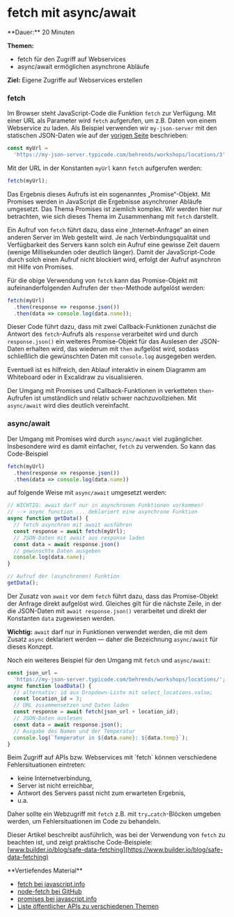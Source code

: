 
# fetch mit async/await

<Callout>
  **Dauer:** 20 Minuten

  **Themen:**
  - fetch für den Zugriff auf Webservices
  - async/await ermöglichen asynchrone Abläufe

  **Ziel:** Eigene Zugriffe auf Webservices erstellen
</Callout>

### fetch

Im Browser steht JavaScript-Code die Funktion `fetch` zur 
Verfügung. Mit einer URL als Parameter wird `fetch` aufgerufen,
um z.B. Daten von einem Webservice zu laden. Als Beispiel
verwenden wir `my-json-server` mit den statischen JSON-Daten wie
auf der [vorigen Seite](/web-prog/JavaScript3/json) beschrieben:

```javascript
const myUrl =
  'https://my-json-server.typicode.com/behrends/workshops/locations/3';
```

Mit der URL in der Konstanten `myUrl` kann `fetch` aufgerufen 
werden:

```javascript
fetch(myUrl);
```

Das Ergebnis dieses Aufrufs ist ein sogenanntes „Promise“-Objekt.
Mit Promises werden in JavaScript die Ergebnisse asynchroner Abläufe 
umgesetzt. Das Thema Promises ist ziemlich komplex. Wir werden hier
nur betrachten, wie sich dieses Thema im Zusammenhang mit `fetch`
darstellt.

Ein Aufruf von `fetch` führt dazu, dass eine „Internet-Anfrage“ an
einen anderen Server im Web gestellt wird. Je nach Verbindungsqualität
und Verfügbarkeit des Servers kann solch ein Aufruf eine gewisse Zeit 
dauern (wenige Millisekunden oder deutlich länger). Damit der 
JavaScript-Code durch solch einen Aufruf nicht blockiert wird, erfolgt 
der Aufruf asynchron mit Hilfe von Promises. 

Für die obige Verwendung von `fetch` kann das Promise-Objekt mit 
aufeinanderfolgenden Aufrufen der `then`-Methode aufgelöst werden:

```javascript
fetch(myUrl)
  .then(response => response.json())
  .then(data => console.log(data.name));
```

Dieser Code führt dazu, dass mit zwei Callback-Funktionen zunächst
die Antwort des `fetch`-Aufrufs als `response` verarbeitet wird und
durch `response.json()` ein weiteres Promise-Objekt für das Auslesen
der JSON-Daten erhalten wird, das wiederum mit `then` aufgelöst wird,
sodass schließlich die gewünschten Daten mit `console.log` ausgegeben
werden.

<Callout type="info">
Eventuell ist es hilfreich, den Ablauf interaktiv in einem
Diagramm am Whiteboard oder in Excalidraw zu visualisieren.
</Callout>

Der Umgang mit Promises und Callback-Funktionen in verketteten
`then`-Aufrufen ist umständlich und relativ schwer nachzuvollziehen.
Mit `async/await` wird dies deutlich vereinfacht.

### async/await

Der Umgang mit Promises wird durch `async/await` viel zugänglicher.
Insbesondere wird es damit einfacher, `fetch` zu verwenden.
So kann das Code-Beispiel

```javascript
fetch(myUrl)
  .then(response => response.json())
  .then(data => console.log(data.name))
```

auf folgende Weise mit `async/await` umgesetzt werden:

```javascript
// WICHTIG: await darf nur in asynchronen Funktionen vorkommen!
// --> async function ... deklariert eine asynchrone Funktion
async function getData() {
  // fetch asynchron mit await ausführen
  const response = await fetch(myUrl);
  // JSON-Daten mit await aus response laden
  const data = await response.json()
  // gewünschte Daten ausgeben
  console.log(data.name);
}

// Aufruf der (asynchronen) Funktion
getData();
```

Der Zusatz von `await` vor dem `fetch` führt dazu, dass das 
Promise-Objekt der Anfrage direkt aufgelöst wird. Gleiches 
gilt für die nächste Zeile, in der die JSON-Daten mit 
`await response.json()` verarbeitet und direkt der Konstanten
`data` zugewiesen werden.

**Wichtig:** `await` darf nur in Funktionen verwendet werden, 
die mit dem Zusatz `async` deklariert werden &mdash; daher
die Bezeichnung `async/await` für dieses Konzept.

Noch ein weiteres Beispiel für den Umgang mit `fetch` und
`async/await`:

```javascript
const json_url =
  'https://my-json-server.typicode.com/behrends/workshops/locations/';
async function loadData() {
  // alternativ: id aus Dropdown-Liste mit select_locations.value;
  const location_id = 3;
  // URL zusammensetzen und Daten laden
  const response = await fetch(json_url + location_id);
  // JSON-Daten auslesen
  const data = await response.json();
  // Ausgabe des Namen und der Temperatur
  console.log(`Temperatur in ${data.name}: ${data.temp}`);
}
```

<Callout type="warning">
Beim Zugriff auf APIs bzw. Webservices mit `fetch` können 
verschiedene Fehlersituationen eintreten:

- keine Internetverbindung,
- Server ist nicht erreichbar,
- Antwort des Servers passt nicht zum erwarteten Ergebnis,
- u.a.

Daher sollte ein Webzugriff mit `fetch` z.B. mit `try…catch`-Blöcken 
umgeben werden, um Fehlersituationen im Code zu behandeln.

Dieser Artikel beschreibt ausführlich, was bei der Verwendung von `fetch` 
zu beachten ist, und zeigt praktische Code-Beispiele:
[www.builder.io/blog/safe-data-fetching](https://www.builder.io/blog/safe-data-fetching)
</Callout>

<Callout type="info">
**Vertiefendes Material**

- [fetch bei javascript.info](https://javascript.info/fetch)
- [node-fetch bei GitHub](https://github.com/node-fetch/node-fetch)
- [promises bei javascript.info](https://javascript.info/promise-basics)
- [Liste öffentlicher APIs zu verschiedenen Themen](https://github.com/public-apis/public-apis)
</Callout>
